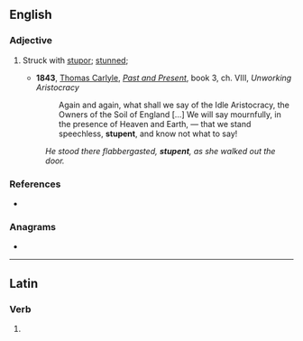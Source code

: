 ==English==

===Adjective===
{{en-adj}}

# {{lb|en|rare}} Struck with [[stupor]]; [[stunned]];
#* '''1843''', [[w:Thomas_Carlyle|Thomas Carlyle]], ''[[:w:Past and Present (book)|Past and Present]]'', book 3, ch. VIII, ''Unworking Aristocracy''
#*: Again and again, what shall we say of the Idle Aristocracy, the Owners of the Soil of England […] We will say mournfully, in the presence of Heaven and Earth, — that we stand speechless, '''stupent''', and know not what to say!
#: ''He stood there flabbergasted, '''stupent''', as she walked out the door.''
#: {{syn|en|dumbfounded|aghast}}

===References===
* {{R:Century 1911}}

===Anagrams===
* {{anagrams|en|a=enpsttu|netputs}}

----

==Latin==

===Verb===
{{la-verb-form|stupent}}

# {{inflection of|la|stupeō||3|p|pres|actv|indc}}